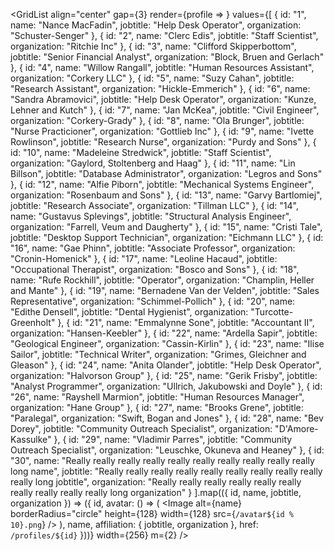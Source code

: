 

<GridList
  align="center"
  gap={3}
  render={profile => <ProfilePreview profile={profile} key={profile.id} />}
  values={[
    {
      id: "1",
      name: "Nance MacFadin",
      jobtitle: "Help Desk Operator",
      organization: "Schuster-Senger"
    },
    {
      id: "2",
      name: "Clerc Edis",
      jobtitle: "Staff Scientist",
      organization: "Ritchie Inc"
    },
    {
      id: "3",
      name: "Clifford Skipperbottom",
      jobtitle: "Senior Financial Analyst",
      organization: "Block, Bruen and Gerlach"
    },
    {
      id: "4",
      name: "Willow Rangall",
      jobtitle: "Human Resources Assistant",
      organization: "Corkery LLC"
    },
    {
      id: "5",
      name: "Suzy Cahan",
      jobtitle: "Research Assistant",
      organization: "Hickle-Emmerich"
    },
    {
      id: "6",
      name: "Sandra Abramovici",
      jobtitle: "Help Desk Operator",
      organization: "Kunze, Lehner and Kutch"
    },
    {
      id: "7",
      name: "Jan McKea",
      jobtitle: "Civil Engineer",
      organization: "Corkery-Grady"
    },
    {
      id: "8",
      name: "Ola Brunger",
      jobtitle: "Nurse Practicioner",
      organization: "Gottlieb Inc"
    },
    {
      id: "9",
      name: "Ivette Rowlinson",
      jobtitle: "Research Nurse",
      organization: "Purdy and Sons"
    },
    {
      id: "10",
      name: "Madeleine Stredwick",
      jobtitle: "Staff Scientist",
      organization: "Gaylord, Stoltenberg and Haag"
    },
    {
      id: "11",
      name: "Lin Billson",
      jobtitle: "Database Administrator",
      organization: "Legros and Sons"
    },
    {
      id: "12",
      name: "Alfie Piborn",
      jobtitle: "Mechanical Systems Engineer",
      organization: "Rosenbaum and Sons"
    },
    {
      id: "13",
      name: "Garvy Bartlomiej",
      jobtitle: "Research Associate",
      organization: "Tillman LLC"
    },
    {
      id: "14",
      name: "Gustavus Splevings",
      jobtitle: "Structural Analysis Engineer",
      organization: "Farrell, Veum and Daugherty"
    },
    {
      id: "15",
      name: "Cristi Tale",
      jobtitle: "Desktop Support Technician",
      organization: "Eichmann LLC"
    },
    {
      id: "16",
      name: "Gae Phinn",
      jobtitle: "Associate Professor",
      organization: "Cronin-Homenick"
    },
    {
      id: "17",
      name: "Leoline Hacaud",
      jobtitle: "Occupational Therapist",
      organization: "Bosco and Sons"
    },
    {
      id: "18",
      name: "Rufe Rockhill",
      jobtitle: "Operator",
      organization: "Champlin, Heller and Mante"
    },
    {
      id: "19",
      name: "Bernadene Van der Velden",
      jobtitle: "Sales Representative",
      organization: "Schimmel-Pollich"
    },
    {
      id: "20",
      name: "Edithe Densell",
      jobtitle: "Dental Hygienist",
      organization: "Turcotte-Greenholt"
    },
    {
      id: "21",
      name: "Emmalynne Sone",
      jobtitle: "Accountant II",
      organization: "Hansen-Keebler"
    },
    {
      id: "22",
      name: "Ardella Sapir",
      jobtitle: "Geological Engineer",
      organization: "Cassin-Kirlin"
    },
    {
      id: "23",
      name: "Ilise Sailor",
      jobtitle: "Technical Writer",
      organization: "Grimes, Gleichner and Gleason"
    },
    {
      id: "24",
      name: "Anita Olander",
      jobtitle: "Help Desk Operator",
      organization: "Halvorson Group"
    },
    {
      id: "25",
      name: "Gerik Frisby",
      jobtitle: "Analyst Programmer",
      organization: "Ullrich, Jakubowski and Doyle"
    },
    {
      id: "26",
      name: "Rayshell Marmion",
      jobtitle: "Human Resources Manager",
      organization: "Hane Group"
    },
    {
      id: "27",
      name: "Brooks Grene",
      jobtitle: "Paralegal",
      organization: "Swift, Bogan and Jones"
    },
    {
      id: "28",
      name: "Bev Dorey",
      jobtitle: "Community Outreach Specialist",
      organization: "D'Amore-Kassulke"
    },
    {
      id: "29",
      name: "Vladimir Parres",
      jobtitle: "Community Outreach Specialist",
      organization: "Leuschke, Okuneva and Heaney"
    },
    {
      id: "30",
      name:
        "Really really really really really really really really really really long name",
      jobtitle:
        "Really really really really really really really really really really long jobtitle",
      organization:
        "Really really really really really really really really really really long organization"
    }
  ].map(({ id, name, jobtitle, organization }) => ({
    id,
    avatar: () => (
      <Image
        alt={name}
        borderRadius="circle"
        height={128}
        width={128}
        src={`/avatar${id % 10}.png`}
      />
    ),
    name,
    affiliation: {
      jobtitle,
      organization
    },
    href: `/profiles/${id}`
  }))}
  width={256}
  m={2}
/>
